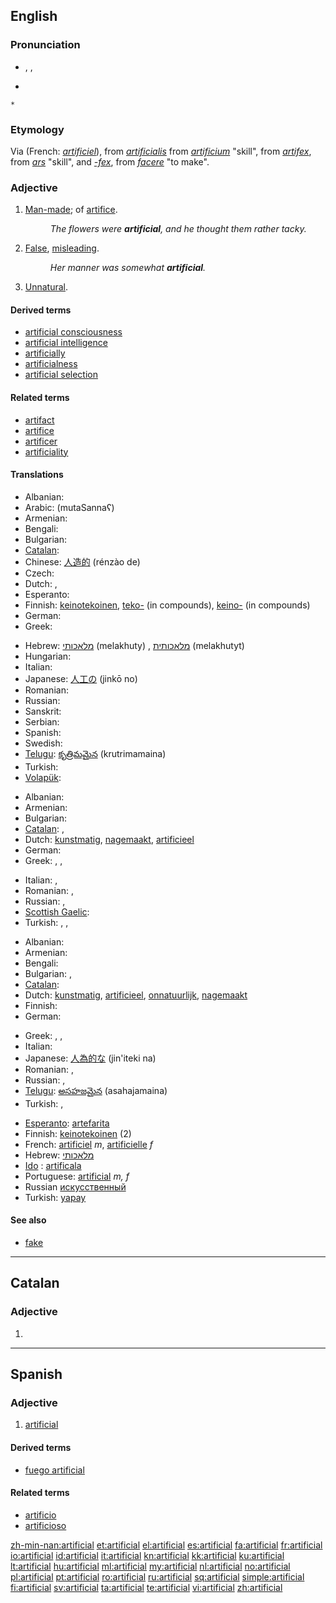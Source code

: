 ==English==
{{wikipedia|dab=artificial}}

===Pronunciation===
* {{enPR|ä(r)təfĭsh'əl}}, {{IPA|/ɑː(r)təˈfɪʃəl/}}, {{SAMPA|/A:(r)t@"fIS@l/}}
* {{audio|En-us-artificial.ogg|Audio (US)}}
 * {{rhymes|ɪʃəl}}

===Etymology===
Via {{etyl|fro}} (French: ''[[artificiel]]''), from {{etyl|la}} ''[[artificialis]]'' from ''[[artificium]]'' "skill", from ''[[artifex]]'', from ''[[ars]]'' "skill", and ''[[-fex]]'', from ''[[facere]]'' "to make".

===Adjective===
{{en-adj}}

# [[man-made|Man-made]]; of [[artifice]].
#: ''The flowers were '''artificial''', and he thought them rather tacky.''
# [[false|False]], [[misleading]].
#: ''Her manner was somewhat '''artificial'''.''
# [[unnatural|Unnatural]].

====Derived terms====
* [[artificial consciousness]]
* [[artificial intelligence]]
* [[artificially]]
* [[artificialness]]
* [[artificial selection]]

====Related terms====
* [[artifact]]
* [[artifice]]
* [[artificer]]
* [[artificiality]]

====Translations====
{{trans-top|man-made}}
* Albanian: {{t+|sq|artificial|xs=Albanian}}
* Arabic: {{Arab|[[مُتَصَنَّع]]}} (mutaSannaʕ)
* Armenian: {{t-|hy|արհեստական|tr=arhestakan}}
* Bengali: {{t|bn|কৃত্রিম|tr=kritrim|sc=Beng}}
* Bulgarian: {{t|bg|изкуствен}}
* [[Catalan]]: {{t|ca|arificial}}
* Chinese: [[人造的]] (rénzào de)
* Czech: {{t-|cs|umělý|m}}
* Dutch: {{t+|nl|artificieel}}, {{t+|nl|kunstmatig}}
* Esperanto: {{t|eo|artefarita}}
* Finnish: [[keinotekoinen]], [[teko-]] (in compounds), [[keino-]] (in compounds)
* German: {{t+|de|künstlich}}
* Greek: {{t+|el|τεχνητός|m|tr=tekhnitós}}
{{trans-mid}}
* Hebrew: [[מלאכותי]] (melakhuty) {{m}}, [[מלאכותית]] (melakhutyt) {{f}}
* Hungarian: {{t|hu|mesterséges}}
* Italian: {{t+|it|artificiale}}
* Japanese: [[人工の]] (jinkō no)
* Romanian: {{t|ro|artificial|m|n}}
* Russian: {{t+|ru|искусственный|tr=iskússtv'ennyj}}
* Sanskrit: {{t|sa|कृत्रिम|tr=kritrima|sc=Deva}}
* Serbian: {{t-|sr|veštački}}
* Spanish: {{t+|es|artificial}}
* Swedish: {{t|sv|konstgjord}}
* [[Telugu]]: [[కృత్రిమమైన]] (krutrimamaina)
* Turkish: {{t+|tr|yapay}}
* [[Volapük]]: {{t|vo|mekavik}}
{{trans-bottom}}

{{trans-top|false, misleading}}
* Albanian: {{t+|sq|artificial|xs=Albanian}}
* Armenian: {{t-|hy|արհեստական|tr=arhestakan}}
* Bulgarian: {{t|bg|прикрит}}
* [[Catalan]]: {{t|ca|arificial}}, {{t|ca|fals}}
* Dutch: [[kunstmatig]], [[nagemaakt]], [[artificieel]]
* German: {{t+|de|künstlich}}
* Greek: {{t+|el|τεχνητός|m|tr=tekhnitós}}, {{t|el| επίπλαστος|m|tr=epíplastos}}, {{t|el|υποκριτικός|m|tr=ipokritikós}}
{{trans-mid}}
* Italian: {{t+|it|artificioso}}, {{t+|it|falso}}
* Romanian: {{t|ro|fals|m|n}}, {{t|ro|artificial|m|n}}
* Russian: {{t+|ru|искусственный|tr=iskússtv'ennyj}}, {{t|ru|притворный|tr=pritvórnyj}}
* [[Scottish Gaelic]]: {{t-|gd|breugach|xs=Scottish Gaelic}}
* Turkish: {{t+|tr|yapay}},  {{t+|tr|sahte}},  {{t|tr|yapmacık}}
{{trans-bottom}}

{{trans-top|unnatural}}
* Albanian: {{t+|sq|artificial|xs=Albanian}}
* Armenian: {{t-|hy|արհեստական|tr=arhestakan}}
* Bengali: {{t|bn|কৃত্রিম|tr=kritrim|sc=Beng}}
* Bulgarian: {{t|bg|неестествен}},  {{t+|bg|принуден}}
* [[Catalan]]: {{t|ca|arificial}}
* Dutch: [[kunstmatig]], [[artificieel]], [[onnatuurlijk]], [[nagemaakt]]
* Finnish: {{t-|fi|teennäinen}}
* German: {{t-|de|unnatürlich}}
{{trans-mid}}
* Greek: {{t+|el|τεχνητός|m|tr=tekhnitós}}, {{t|el|αφύσικος|m|tr=afísikos}}, {{t|el|προσποιητός|m|tr=prospi'itós}}
* Italian: {{t+|it|innaturale}}
* Japanese: [[人為的な]] (jin'iteki na)
* Romanian: {{t|ro|nenatural|m|n}}, {{t|ro|artificial|m|n}}
* Russian: {{t+|ru|искусственный|tr=iskússtv'ennyj}}, {{t|ru|ненатуральный|tr=n'enaturál'nyj}}
* [[Telugu]]: [[అసహజమైన]] (asahajamaina)
* Turkish: {{t+|tr|yapay}},  {{t|tr|yapmacık}}
{{trans-bottom}}

{{checktrans-top}}
* [[Esperanto]]: [[artefarita]]
* Finnish: [[keinotekoinen]] (2)
* French: [[artificiel]] ''m'', [[artificielle]] ''f''
* Hebrew: [[מלאכותי]]
* [[Ido]] : [[artificala]]
* Portuguese: [[artificial]] ''m, f''
* Russian [[искусственный]]
* Turkish: [[yapay]]
{{trans-bottom}}

====See also====
* [[fake]]

----

==Catalan==

===Adjective===
{{ca-adj|f=artificial|pl=artificials|fpl=artificials}}

# {{l|en|artificial}}

----

==Spanish==

===Adjective===
{{es-adj|pl=artificiales}}

# [[#English|artificial]]

====Derived terms====
* [[fuego artificial]]

====Related terms====
* [[artificio]]
* [[artificioso]]

[[zh-min-nan:artificial]]
[[et:artificial]]
[[el:artificial]]
[[es:artificial]]
[[fa:artificial]]
[[fr:artificial]]
[[io:artificial]]
[[id:artificial]]
[[it:artificial]]
[[kn:artificial]]
[[kk:artificial]]
[[ku:artificial]]
[[lt:artificial]]
[[hu:artificial]]
[[ml:artificial]]
[[my:artificial]]
[[nl:artificial]]
[[no:artificial]]
[[pl:artificial]]
[[pt:artificial]]
[[ro:artificial]]
[[ru:artificial]]
[[sq:artificial]]
[[simple:artificial]]
[[fi:artificial]]
[[sv:artificial]]
[[ta:artificial]]
[[te:artificial]]
[[vi:artificial]]
[[zh:artificial]]